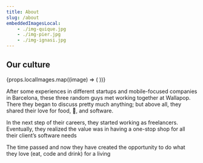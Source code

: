 ```yaml
---
title: About
slug: /about
embeddedImagesLocal:
    - ./img-quique.jpg
    - ./img-pier.jpg
    - ./img-ignasi.jpg
---
```


## Our culture


<Flex>
    {props.localImages.map((image) => (
        <Box p={2} sx={{ flex: '1 1 auto' }}>
            <GatsbyImage
                alt="Sam in a destroyed mall"
                image={getImage(image)}
            />
        </Box>
    ))}
</Flex>

After some experiences in different startups and mobile-focused companies in Barcelona, these three random guys met working together at Wallapop. There they began to discuss pretty much anything; but above all, they shared their love for food, 🍺, and software.

In the next step of their careers, they started working as freelancers. Eventually, they realized the value was in having a one-stop shop for all their client’s software needs

The time passed and now they have created the opportunity to do what they love (eat, code and drink) for a living
